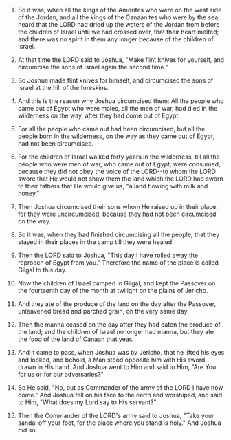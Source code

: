 
1. So it was, when all the kings of the Amorites who were on the west side of the Jordan, and all the kings of the Canaanites who were by the sea, heard that the LORD had dried up the waters of the Jordan from before the children of Israel until we had crossed over, that their heart melted; and there was no spirit in them any longer because of the children of Israel.

2. At that time the LORD said to Joshua, "Make flint knives for yourself, and circumcise the sons of Israel again the second time."

3. So Joshua made flint knives for himself, and circumcised the sons of Israel at the hill of the foreskins.

4. And this is the reason why Joshua circumcised them: All the people who came out of Egypt who were males, all the men of war, had died in the wilderness on the way, after they had come out of Egypt.

5. For all the people who came out had been circumcised, but all the people born in the wilderness, on the way as they came out of Egypt, had not been circumcised.

6. For the children of Israel walked forty years in the wilderness, till all the people who were men of war, who came out of Egypt, were consumed, because they did not obey the voice of the LORD--to whom the LORD swore that He would not show them the land which the LORD had sworn to their fathers that He would give us, "a land flowing with milk and honey."

7. Then Joshua circumcised their sons whom He raised up in their place; for they were uncircumcised, because they had not been circumcised on the way.

8. So it was, when they had finished circumcising all the people, that they stayed in their places in the camp till they were healed.

9. Then the LORD said to Joshua, "This day I have rolled away the reproach of Egypt from you." Therefore the name of the place is called Gilgal to this day.

10. Now the children of Israel camped in Gilgal, and kept the Passover on the fourteenth day of the month at twilight on the plains of Jericho.

11. And they ate of the produce of the land on the day after the Passover, unleavened bread and parched grain, on the very same day.

12. Then the manna ceased on the day after they had eaten the produce of the land; and the children of Israel no longer had manna, but they ate the food of the land of Canaan that year.

13. And it came to pass, when Joshua was by Jericho, that he lifted his eyes and looked, and behold, a Man stood opposite him with His sword drawn in His hand. And Joshua went to Him and said to Him, "Are You for us or for our adversaries?"

14. So He said, "No, but as Commander of the army of the LORD I have now come." And Joshua fell on his face to the earth and worshiped, and said to Him, "What does my Lord say to His servant?"

15. Then the Commander of the LORD's army said to Joshua, "Take your sandal off your foot, for the place where you stand is holy." And Joshua did so.


